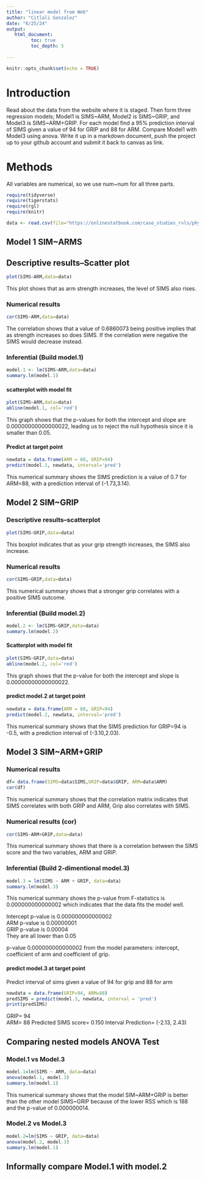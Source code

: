 ```yaml
---
title: "linear model from Web"
author: "Citlali Gonzalez"
date: "6/25/24"
output:
   html_document:
         toc: true
         toc_depth: 5
        
---
```


```r
knitr::opts_chunk$set(echo = TRUE)
```

# Introduction

Read about the data from the website where it is staged.  Then form three regression models; Model1 is SIMS~ARM, Model2 is SIMS~GRIP, and Model3 is SIMS~ARM+GRIP. For each model find a 95% prediction interval of SIMS given a value of 94  for GRIP and 88 for ARM. Compare Model1 with Model3 using anova. Write it up in a markdown document, push the project up to your github account and submit it back to canvas as link. 

# Methods

All variables are numerical, so we use num~num for all three parts.


```r
require(tidyverse)
require(tigerstats)
require(rgl)
require(knitr)

```

```r
data <- read.csv(file="https://onlinestatbook.com/case_studies_rvls/physical_strength/data.txt",sep="",header=TRUE)  

```

## Model 1 SIM~ARMS 
 
## Descriptive results--Scatter plot

```r
plot(SIMS~ARM,data=data)
```

This plot shows that as arm strength increases, the level of SIMS also rises.


### Numerical results

```r
cor(SIMS~ARM,data=data)
```

The correlation shows that a value of 0.6860073 being positive implies that as strength increases so does SIMS. If the correlation were negative the SIMS would decrease instead.

### Inferential  (Build model.1)

```r
model.1 <- lm(SIMS~ARM,data=data)
summary.lm(model.1)
```

#### scatterplot with model fit

```r
plot(SIMS~ARM,data=data)
abline(model.1, col='red')
```

This graph shows that the p-values for both the intercept and slope are 0.00000000000000022, leading us to reject the null hypothesis since it is smaller than 0.05.

#### Predict at target point

```r
newdata = data.frame(ARM = 88, GRIP=94)
predict(model.1, newdata, interval='pred')
```

This numerical summary shows the SIMS prediction is a value of 0.7 for ARM=88, with a prediction interval of (-1.73,3.14).

## Model 2 SIM~GRIP

### Descriptive results--scatterplot

```r
plot(SIMS~GRIP,data=data)
```

This boxplot indicates that as your grip strength increases, the SIMS also increase.

### Numerical results 

```r
cor(SIMS~GRIP,data=data)
```

This numerical summary shows that a stronger grip correlates with a positive SIMS outcome.

### Inferential  (Build model.2)
  
```r
model.2 <- lm(SIMS~GRIP,data=data)
summary.lm(model.2)
```

#### Scatterplot with model fit

```r
plot(SIMS~GRIP,data=data)
abline(model.2, col='red')
```

This graph shows that the p-value for both the intercept and slope is 0.00000000000000022.


#### predict model.2 at target point

```r
newdata = data.frame(ARM = 88, GRIP=94)
predict(model.2, newdata, interval='pred')
```

This numerical summary shows that the SIMS prediction for GRIP=94 is -0.5, with a prediction interval of (-3.10,2.03). 

## Model 3 SIM~ARM+GRIP

### Numerical results 

```r

df= data.frame(SIMS=data$SIMS,GRIP=data$GRIP, ARM=data$ARM)
cor(df)
```
This numerical summary shows that the correlation matrix indicates that SIMS correlates with both GRIP and ARM, Grip also correlates with SIMS.

### Numerical results (cor)

```r
cor(SIMS~ARM+GRIP,data=data)
```
This numerical summary shows that there is a correlation between the SIMS score and the two variables, ARM and GRIP.

### Inferential  (Build 2-dimentional model.3)

```r
model.3 = lm(SIMS ~ ARM + GRIP, data=data)
summary.lm(model.3)
```

This numerical summary shows the p-value from F-statistics is 0.000000000000002 which indicates that the data fits the model well.

Intercept p-value is 0.000000000000002    
ARM p-value is 0.00000001     
GRIP p-value is 0.00004     
They are all lower than 0.05     

p-value 0.000000000000002 from the model parameters: intercept, coefficient of arm and coefficient of grip.

#### predict model.3 at target point

Predict interval of sims given a value of 94 for grip and 88 for arm

```r
newdata = data.frame(GRIP=94, ARM=88)
predSIMS = predict(model.3, newdata, interval = 'pred')
print(predSIMS)
```

GRIP= 94     
ARM= 88
Predicted SIMS score= 0.150
Interval Prediction= (-2.13, 2.43) 

## Comparing nested models ANOVA Test

### Model.1 vs Model.3

```r
model.1=lm(SIMS ~ ARM, data=data)
anova(model.1, model.3)
summary.lm(model.1)
```

This numerical summary shows that the model SIM~ARM+GRIP is better than the other model SIMS~GRIP because of the lower RSS which is 188 and the p-value of 0.000000014.

### Model.2 vs Model.3

```r
model.2=lm(SIMS ~ GRIP, data=data)
anova(model.2, model.3)
summary.lm(model.1)
```



## Informally compare Model.1 with model.2

